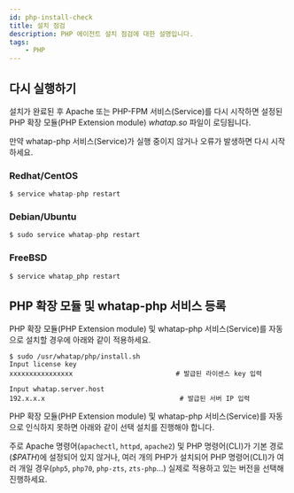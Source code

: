 ```yaml
---
id: php-install-check
title: 설치 점검
description: PHP 에이전트 설치 점검에 대한 설명입니다.
tags:
    - PHP
---
```

<!-- 구성 수정 -->
## 다시 실행하기

설치가 완료된 후 Apache 또는 PHP-FPM 서비스(Service)를 다시 시작하면 설정된 PHP 확장 모듈(PHP Extension module) *whatap.so* 파일이 로딩됩니다.

만약 whatap-php 서비스(Service)가 실행 중이지 않거나 오류가 발생하면 다시 시작하세요.

### Redhat/CentOS

```java title=SH
$ service whatap-php restart
```

### Debian/Ubuntu

```java title=SH
$ sudo service whatap-php restart
```

### FreeBSD

```java title=SH
$ service whatap_php restart
```

## PHP 확장 모듈 및 whatap-php 서비스 등록

PHP 확장 모듈(PHP Extension module) 및 whatap-php 서비스(Service)를 자동으로 설치할 경우에 아래와 같이 적용하세요.

``` javatitle=sh
$ sudo /usr/whatap/php/install.sh
Input license key
xxxxxxxxxxxxxxxx                          # 발급된 라이센스 key 입력

Input whatap.server.host
192.x.x.x                                  # 발급된 서버 IP 입력
```

PHP 확장 모듈(PHP Extension module) 및 whatap-php 서비스(Service)를 자동으로 인식하지 못하면 아래와 같이 선택 설치를 진행해야 합니다.

주로 Apache 명령어(`apachectl`, `httpd`, `apache2`) 및 PHP 명령어(CLI)가 기본 경로(*$PATH*)에 설정되어 있지 않거나, 여러 개의 PHP가 설치되어 PHP 명령어(CLI)가 여러 개일 경우(`php5`, `php70`, `php-zts`, `zts-php`…) 실제로 적용하고 있는 버전을 선택해 진행하세요.